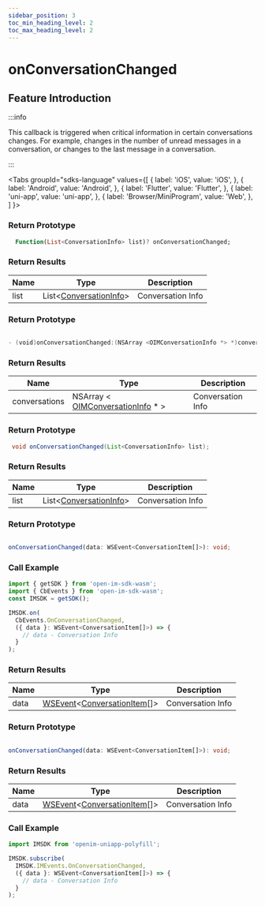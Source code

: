 ```yaml
---
sidebar_position: 3
toc_min_heading_level: 2
toc_max_heading_level: 2
---
```


# onConversationChanged

## Feature Introduction

:::info

This callback is triggered when critical information in certain conversations changes. For example, changes in the number of unread messages in a conversation, or changes to the last message in a conversation.

:::

<Tabs
groupId="sdks-language"
values={[
{ label: 'iOS', value: 'iOS', },
{ label: 'Android', value: 'Android', },
{ label: 'Flutter', value: 'Flutter', },
{ label: 'uni-app', value: 'uni-app', },
{ label: 'Browser/MiniProgram', value: 'Web', },
]
}>

<TabItem value="Flutter">

### Return Prototype

```dart showLineNumbers
  Function(List<ConversationInfo> list)? onConversationChanged;
```

### Return Results

| Name | Type                                                                        | Description       |
| ---- | --------------------------------------------------------------------------- | ----------------- |
| list | List<[ConversationInfo](/class/conversation/conversationInfo.mdx)> | Conversation Info |

</TabItem>

<TabItem value="iOS">

### Return Prototype

```swift showLineNumbers

- (void)onConversationChanged:(NSArray <OIMConversationInfo *> *)conversations;

```

### Return Results

| Name          | Type                                                                                    | Description       |
| ------------- | --------------------------------------------------------------------------------------- | ----------------- |
| conversations | NSArray < [OIMConversationInfo](/class/conversation/conversationInfo.mdx) \* > | Conversation Info |

</TabItem>

<TabItem value="Android">

### Return Prototype

```java showLineNumbers
 void onConversationChanged(List<ConversationInfo> list);
```

### Return Results

| Name | Type                                                                        | Description       |
| ---- | --------------------------------------------------------------------------- | ----------------- |
| list | List<[ConversationInfo](/class/conversation/conversationInfo.mdx)> | Conversation Info |

</TabItem>


<TabItem value="Web">

### Return Prototype

```ts showLineNumbers

onConversationChanged(data: WSEvent<ConversationItem[]>): void;

```

### Call Example

```js showLineNumbers
import { getSDK } from 'open-im-sdk-wasm';
import { CbEvents } from 'open-im-sdk-wasm';
const IMSDK = getSDK();

IMSDK.on(
  CbEvents.OnConversationChanged,
  ({ data }: WSEvent<ConversationItem[]>) => {
    // data - Conversation Info
  }
);
```

### Return Results

| Name | Type                                                                                                             | Description       |
| ---- | ---------------------------------------------------------------------------------------------------------------- | ----------------- |
| data | [WSEvent](/class/response.mdx)<[ConversationItem](/class/conversation/conversationInfo.mdx)[]> | Conversation Info |

</TabItem>

<TabItem value="uni-app">

### Return Prototype

```ts showLineNumbers

onConversationChanged(data: WSEvent<ConversationItem[]>): void;

```

### Return Results

| Name | Type                                                                                                             | Description       |
| ---- | ---------------------------------------------------------------------------------------------------------------- | ----------------- |
| data | [WSEvent](/class/response.mdx)<[ConversationItem](/class/conversation/conversationInfo.mdx)[]> | Conversation Info |

### Call Example

```js showLineNumbers
import IMSDK from 'openim-uniapp-polyfill';

IMSDK.subscribe(
  IMSDK.IMEvents.OnConversationChanged,
  ({ data }: WSEvent<ConversationItem[]>) => {
    // data - Conversation Info
  }
);
```

</TabItem>

</Tabs>